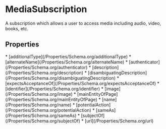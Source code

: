   
# MediaSubscription

A subscription which allows a user to access media including audio, video, books, etc.

## Properties

<Grid>
* [additionalType](/Properties/Schema.org/additionalType)
* [alternateName](/Properties/Schema.org/alternateName)
* [authenticator](/Properties/Schema.org/authenticator)
* [description](/Properties/Schema.org/description)
* [disambiguatingDescription](/Properties/Schema.org/disambiguatingDescription)
* [expectsAcceptanceOf](/Properties/Schema.org/expectsAcceptanceOf)
* [identifier](/Properties/Schema.org/identifier)
* [image](/Properties/Schema.org/image)
* [mainEntityOfPage](/Properties/Schema.org/mainEntityOfPage)
* [name](/Properties/Schema.org/name)
* [potentialAction](/Properties/Schema.org/potentialAction)
* [sameAs](/Properties/Schema.org/sameAs)
* [subjectOf](/Properties/Schema.org/subjectOf)
* [url](/Properties/Schema.org/url)
</Grid>

